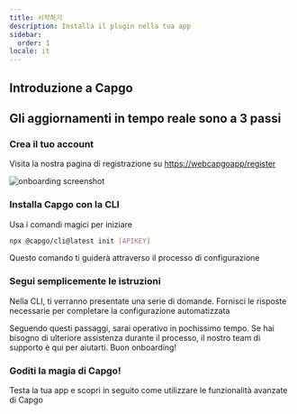 ```yaml
---
title: 시작하기
description: Installa il plugin nella tua app
sidebar:
  order: 1
locale: it
---
```



## Introduzione a Capgo
<YouTube id="NzXXKoyhTIo" title="Capgo in 15 min" />

## Gli aggiornamenti in tempo reale sono a 3 passi

### Crea il tuo account

Visita la nostra pagina di registrazione su [https://webcapgoapp/register](https://webcapgoapp/register)

![onboarding screenshot](/onboardwebp "onboarding screenshot")

### Installa Capgo con la CLI

Usa i comandi magici per iniziare

```bash
npx @capgo/cli@latest init [APIKEY]
```

Questo comando ti guiderà attraverso il processo di configurazione

### Segui semplicemente le istruzioni

Nella CLI, ti verranno presentate una serie di domande. Fornisci le risposte necessarie per completare la configurazione automatizzata

<Aside type="tip">
  Seguendo questi passaggi, sarai operativo in pochissimo tempo. Se hai bisogno di ulteriore assistenza durante il processo, il nostro team di supporto è qui per aiutarti. Buon onboarding!
</Aside>

### Goditi la magia di Capgo!

Testa la tua app e scopri in seguito come utilizzare le funzionalità avanzate di Capgo